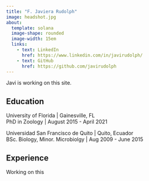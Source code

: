 ```yaml
---
title: "F. Javiera Rudolph"
image: headshot.jpg
about: 
  template: solana
  image-shape: rounded
  image-width: 15em
  links:
    - text: LinkedIn
      href: https://www.linkedin.com/in/javirudolph/
    - text: GitHub
      href: https://github.com/javirudolph
---
```


:::{#hero-heading}

Javi is working on this site.

## Education

University of Florida | Gainesville, FL  
PhD in Zoology | August 2015 - April 2021

Universidad San Francisco de Quito | Quito, Ecuador  
BSc. Biology, Minor. Microbiolgy | Aug 2009 - June 2015

## Experience

Working on this

:::

